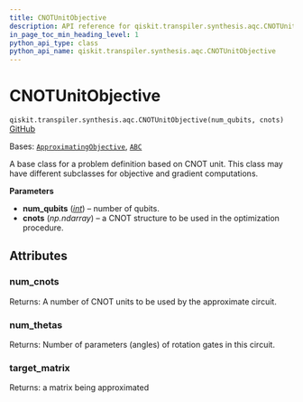 ```yaml
---
title: CNOTUnitObjective
description: API reference for qiskit.transpiler.synthesis.aqc.CNOTUnitObjective
in_page_toc_min_heading_level: 1
python_api_type: class
python_api_name: qiskit.transpiler.synthesis.aqc.CNOTUnitObjective
---
```


# CNOTUnitObjective

<span id="qiskit.transpiler.synthesis.aqc.CNOTUnitObjective" />

`qiskit.transpiler.synthesis.aqc.CNOTUnitObjective(num_qubits, cnots)` [GitHub](https://github.com/qiskit/qiskit/tree/stable/0.45/qiskit/transpiler/synthesis/aqc/cnot_unit_objective.py "view source code")

Bases: [`ApproximatingObjective`](qiskit.transpiler.synthesis.aqc.ApproximatingObjective "qiskit.transpiler.synthesis.aqc.approximate.ApproximatingObjective"), [`ABC`](https://docs.python.org/3/library/abc.html#abc.ABC "(in Python v3.12)")

A base class for a problem definition based on CNOT unit. This class may have different subclasses for objective and gradient computations.

**Parameters**

*   **num\_qubits** ([*int*](https://docs.python.org/3/library/functions.html#int "(in Python v3.12)")) – number of qubits.
*   **cnots** (*np.ndarray*) – a CNOT structure to be used in the optimization procedure.

## Attributes

<span id="qiskit.transpiler.synthesis.aqc.CNOTUnitObjective.num_cnots" />

### num\_cnots

Returns: A number of CNOT units to be used by the approximate circuit.

<span id="qiskit.transpiler.synthesis.aqc.CNOTUnitObjective.num_thetas" />

### num\_thetas

Returns: Number of parameters (angles) of rotation gates in this circuit.

<span id="qiskit.transpiler.synthesis.aqc.CNOTUnitObjective.target_matrix" />

### target\_matrix

Returns: a matrix being approximated

